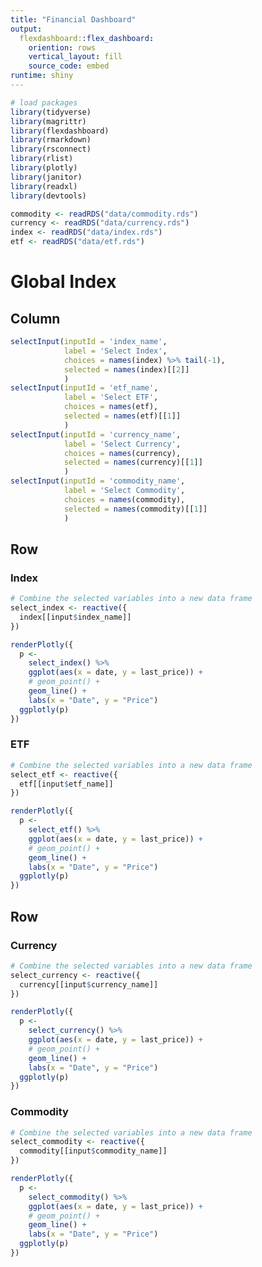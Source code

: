 ```yaml
---
title: "Financial Dashboard"
output: 
  flexdashboard::flex_dashboard:
    oriention: rows
    vertical_layout: fill
    source_code: embed
runtime: shiny
---
```


```r
# load packages
library(tidyverse)
library(magrittr)
library(flexdashboard)
library(rmarkdown)
library(rsconnect)
library(rlist)
library(plotly)
library(janitor)
library(readxl)
library(devtools)

commodity <- readRDS("data/commodity.rds")
currency <- readRDS("data/currency.rds")
index <- readRDS("data/index.rds")
etf <- readRDS("data/etf.rds")
```

Global Index
=======================================================================
Column {.sidebar}
-----------------------------------------------------------------------

```r
selectInput(inputId = 'index_name', 
            label = 'Select Index', 
            choices = names(index) %>% tail(-1),
            selected = names(index)[[2]]
            )
selectInput(inputId = 'etf_name', 
            label = 'Select ETF', 
            choices = names(etf),
            selected = names(etf)[[1]]
            )
selectInput(inputId = 'currency_name', 
            label = 'Select Currency', 
            choices = names(currency),
            selected = names(currency)[[1]]
            )
selectInput(inputId = 'commodity_name', 
            label = 'Select Commodity', 
            choices = names(commodity),
            selected = names(commodity)[[1]]
            )
```

Row
-----------------------------------------------------------------------

### Index

```r
# Combine the selected variables into a new data frame
select_index <- reactive({
  index[[input$index_name]]
})

renderPlotly({
  p <- 
    select_index() %>% 
    ggplot(aes(x = date, y = last_price)) +
    # geom_point() +
    geom_line() +
    labs(x = "Date", y = "Price")
  ggplotly(p)
})
```

### ETF

```r
# Combine the selected variables into a new data frame
select_etf <- reactive({
  etf[[input$etf_name]]
})

renderPlotly({
  p <- 
    select_etf() %>% 
    ggplot(aes(x = date, y = last_price)) +
    # geom_point() +
    geom_line() +
    labs(x = "Date", y = "Price")
  ggplotly(p)
})
```

Row
-----------------------------------------------------------------------

### Currency

```r
# Combine the selected variables into a new data frame
select_currency <- reactive({
  currency[[input$currency_name]]
})

renderPlotly({
  p <- 
    select_currency() %>% 
    ggplot(aes(x = date, y = last_price)) +
    # geom_point() +
    geom_line() +
    labs(x = "Date", y = "Price")
  ggplotly(p)
})
```

### Commodity

```r
# Combine the selected variables into a new data frame
select_commodity <- reactive({
  commodity[[input$commodity_name]]
})

renderPlotly({
  p <- 
    select_commodity() %>% 
    ggplot(aes(x = date, y = last_price)) +
    # geom_point() +
    geom_line() +
    labs(x = "Date", y = "Price")
  ggplotly(p)
})
```
